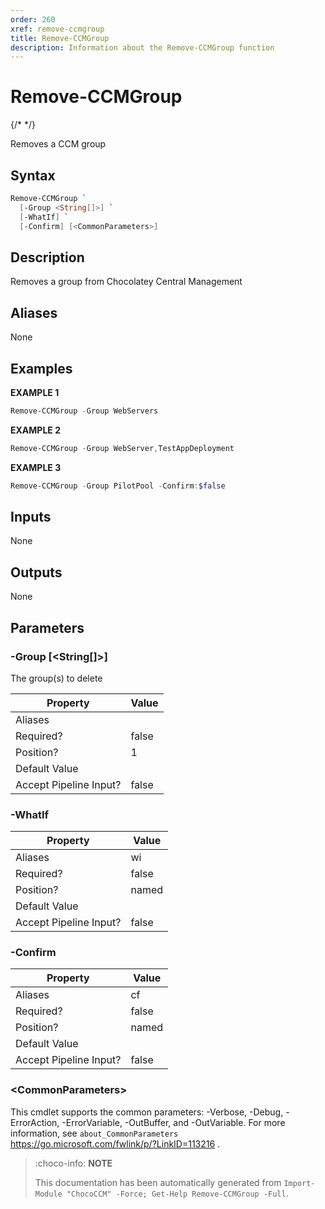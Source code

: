 ```yaml
---
order: 260
xref: remove-ccmgroup
title: Remove-CCMGroup
description: Information about the Remove-CCMGroup function
---
```


# Remove-CCMGroup

{/* <!-- This documentation is automatically generated from /Remove-CCMGroup.ps1 using GenerateDocs.ps1. Contributions are welcome at the original location(s). --> */}

Removes a CCM group

## Syntax

~~~powershell
Remove-CCMGroup `
  [-Group <String[]>] `
  [-WhatIf] `
  [-Confirm] [<CommonParameters>]
~~~

## Description

Removes a group from Chocolatey Central Management


## Aliases

None

## Examples

 **EXAMPLE 1**

~~~powershell
Remove-CCMGroup -Group WebServers

~~~

**EXAMPLE 2**

~~~powershell
Remove-CCMGroup -Group WebServer,TestAppDeployment

~~~

**EXAMPLE 3**

~~~powershell
Remove-CCMGroup -Group PilotPool -Confirm:$false

~~~

## Inputs

None

## Outputs

None

## Parameters

###  -Group [&lt;String[]&gt;]
The group(s) to delete

Property               | Value
---------------------- | -----
Aliases                |
Required?              | false
Position?              | 1
Default Value          |
Accept Pipeline Input? | false

###  -WhatIf
Property               | Value
---------------------- | -----
Aliases                | wi
Required?              | false
Position?              | named
Default Value          |
Accept Pipeline Input? | false

###  -Confirm
Property               | Value
---------------------- | -----
Aliases                | cf
Required?              | false
Position?              | named
Default Value          |
Accept Pipeline Input? | false

### &lt;CommonParameters&gt;

This cmdlet supports the common parameters: -Verbose, -Debug, -ErrorAction, -ErrorVariable, -OutBuffer, and -OutVariable. For more information, see `about_CommonParameters` https://go.microsoft.com/fwlink/p/?LinkID=113216 .



<Xref title="Function Reference" value="chococcm-functions" />

> :choco-info: **NOTE**
>
> This documentation has been automatically generated from `Import-Module "ChocoCCM" -Force; Get-Help Remove-CCMGroup -Full`.
